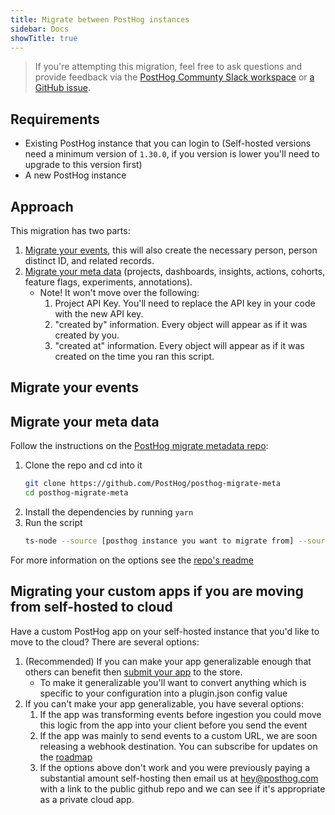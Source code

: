```yaml
---
title: Migrate between PostHog instances
sidebar: Docs
showTitle: true
---
```



> If you're attempting this migration, feel free to ask questions and provide feedback via the [PostHog Communty Slack workspace](/slack) or [a GitHub issue](https://github.com/PostHog/posthog.com/issues).

## Requirements

- Existing PostHog instance that you can login to (Self-hosted versions need a minimum version of `1.30.0`, if you version is lower you'll need to upgrade to this version first)
- A new PostHog instance

## Approach

This migration has two parts:
1. [Migrate your events](#migrate-your-events), this will also create the necessary person, person distinct ID, and related records.
2. [Migrate your meta data](#migrate-your-meta-data) (projects, dashboards, insights, actions, cohorts, feature flags, experiments, annotations).
   - Note! It won't move over the following:
     1. Project API Key. You'll need to replace the API key in your code with the new API key.
     2. "created by" information. Every object will appear as if it was created by you.
     3. "created at" information. Every object will appear as if it was created on the time you ran this script.

## Migrate your events

<MigratingEvents/>

## Migrate your meta data

Follow the instructions on the [PostHog migrate metadata repo](https://github.com/PostHog/posthog-migrate-meta):
1. Clone the repo and cd into it
   ```bash
   git clone https://github.com/PostHog/posthog-migrate-meta
   cd posthog-migrate-meta
   ```
2. Install the dependencies by running `yarn`
3. Run the script
    ```bash
    ts-node --source [posthog instance you want to migrate from] --sourcekey [personal api key for that instance] --destination [posthog instance you want to migrate to.] --destinationkey [personal api key for destination instance]
    ```

For more information on the options see the [repo's readme](https://github.com/PostHog/posthog-migrate-meta)

## Migrating your custom apps if you are moving from self-hosted to cloud

Have a custom PostHog app on your self-hosted instance that you'd like to move to the cloud? There are several options:
1. (Recommended) If you can make your app generalizable enough that others can benefit then [submit your app](https://posthog.com/docs/apps/build/tutorial#submitting-your-app) to the store.
   - To make it generalizable you'll want to convert anything which is specific to your configuration into a plugin.json config value
2. If you can't make your app generalizable, you have several options:
   1. If the app was transforming events before ingestion you could move this logic from the app into your client before you send the event
   2. If the app was mainly to send events to a custom URL, we are soon releasing a webhook destination. You can subscribe for updates on the [roadmap](/roadmap)
   3. If the options above don't work and you were previously paying a substantial amount self-hosting then email us at [hey@posthog.com](mailto:hey@posthog.com) with a link to the public github repo and we can see if it's appropriate as a private cloud app.
